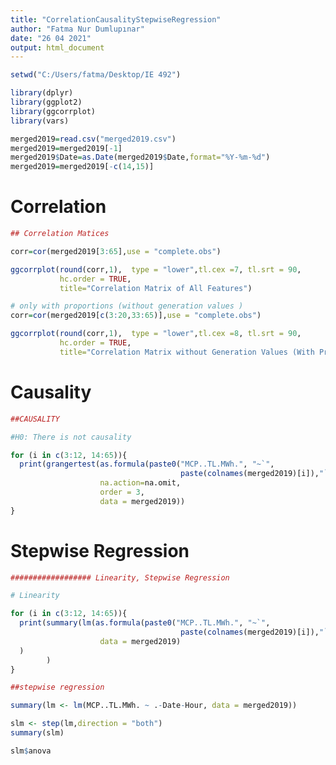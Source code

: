---
title: "CorrelationCausalityStepwiseRegression"
author: "Fatma Nur Dumlupınar"
date: "26 04 2021"
output: html_document
---

```{r message=FALSE, warning=FALSE}
setwd("C:/Users/fatma/Desktop/IE 492")

```

```{r message=FALSE, warning=FALSE}
library(dplyr)
library(ggplot2)
library(ggcorrplot)
library(vars)

merged2019=read.csv("merged2019.csv")
merged2019=merged2019[-1]
merged2019$Date=as.Date(merged2019$Date,format="%Y-%m-%d")
merged2019=merged2019[-c(14,15)]
```
# Correlation

```{r message=FALSE, warning=FALSE}
## Correlation Matices

corr=cor(merged2019[3:65],use = "complete.obs")

ggcorrplot(round(corr,1),  type = "lower",tl.cex =7, tl.srt = 90,
           hc.order = TRUE,
           title="Correlation Matrix of All Features")

# only with proportions (without generation values )
corr=cor(merged2019[c(3:20,33:65)],use = "complete.obs")

ggcorrplot(round(corr,1),  type = "lower",tl.cex =8, tl.srt = 90,
           hc.order = TRUE,
           title="Correlation Matrix without Generation Values (With Proportions)")


```

# Causality

```{r message=FALSE, warning=FALSE}
##CAUSALITY

#H0: There is not causality

for (i in c(3:12, 14:65)){
  print(grangertest(as.formula(paste0("MCP..TL.MWh.", "~`",
                                      paste(colnames(merged2019)[i]),"`")),
                    na.action=na.omit,
                    order = 3, 
                    data = merged2019))
}
```

# Stepwise Regression

```{r message=FALSE, warning=FALSE}
################## Linearity, Stepwise Regression

# Linearity 

for (i in c(3:12, 14:65)){
  print(summary(lm(as.formula(paste0("MCP..TL.MWh.", "~`",
                                      paste(colnames(merged2019)[i]),"`")),
                    data = merged2019)
  )
        )
}

##stepwise regression 

summary(lm <- lm(MCP..TL.MWh. ~ .-Date-Hour, data = merged2019))

slm <- step(lm,direction = "both")
summary(slm)

slm$anova

```

